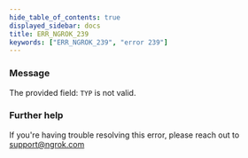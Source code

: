 ```yaml
---
hide_table_of_contents: true
displayed_sidebar: docs
title: ERR_NGROK_239
keywords: ["ERR_NGROK_239", "error 239"]
---
```


### Message

The provided field: `TYP` is not valid.

### Further help

If you're having trouble resolving this error, please reach out to [support@ngrok.com](mailto:support@ngrok.com?subject=Help%20with%20ERR_NGROK_239)

